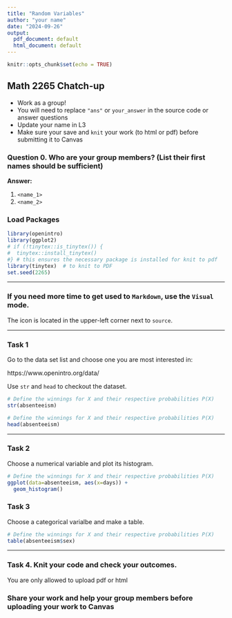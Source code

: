 ```yaml
---
title: "Random Variables"
author: "your name"
date: "2024-09-26"
output:
  pdf_document: default
  html_document: default
---
```


```r
knitr::opts_chunk$set(echo = TRUE)
```

## Math 2265 Chatch-up

- Work as a group!
- You will need to replace `"ans"` or `your_answer` in the source code or answer questions
- Update your name in L3
- Make sure your save and `knit` your work (to html or pdf) before submitting it to Canvas

### Question 0. Who are your group members? (List their first names should be sufficient)

**Answer: ** 

  1. `<name_1>`
  1. `<name_2>`

### Load Packages

```r
library(openintro)
library(ggplot2)
# if (!tinytex::is_tinytex()) {
#  tinytex::install_tinytex()
#} # this ensures the necessary package is installed for knit to pdf
library(tinytex)  # to knit to PDF
set.seed(2265)
```

---

### If you need more time to get used to `Markdown`, use the `Visual` mode.

The icon is located in the upper-left corner next to `source`. 

---

### Task 1

Go to the data set list and choose one you are most interested in:

https://www.openintro.org/data/

Use `str` and `head` to checkout the dataset.

```r
# Define the winnings for X and their respective probabilities P(X)
str(absenteeism)
```

```r
# Define the winnings for X and their respective probabilities P(X)
head(absenteeism)
```

---

### Task 2

Choose a numerical variable and plot its histogram.

```r
# Define the winnings for X and their respective probabilities P(X)
ggplot(data=absenteeism, aes(x=days)) +
  geom_histogram()
```


### Task 3

Choose a categorical varialbe and make a table.


```r
# Define the winnings for X and their respective probabilities P(X)
table(absenteeism$sex)
```

---
### Task 4. Knit your code and check your outcomes.

You are only allowed to upload pdf or html

### Share your work and help your group members before uploading your work to Canvas
